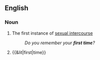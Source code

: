 {{also|first-time}}
==English==

===Noun===
{{en-noun}}

# The first instance of [[sexual intercourse]]
#: ''Do you remember your '''first time'''?''
# {{&lit|first|time}}